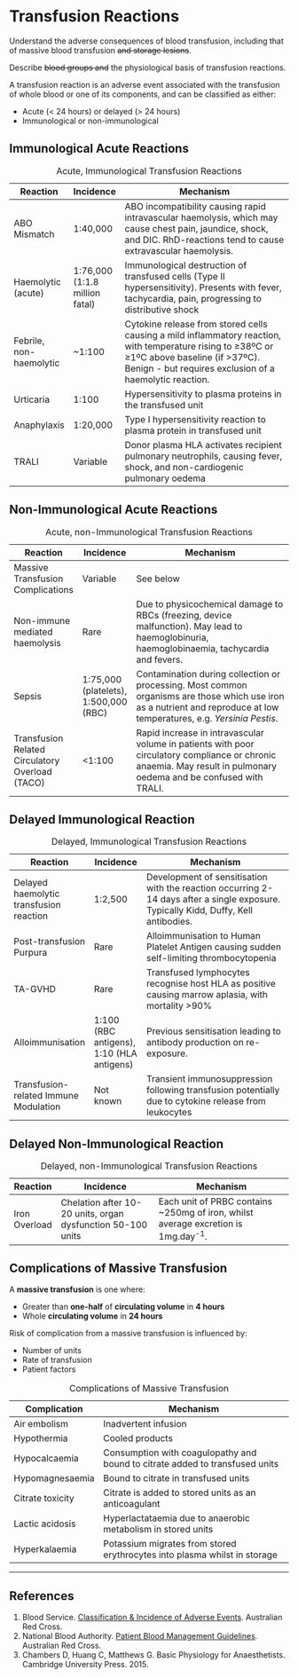 # Transfusion Reactions

:::CICM
Understand the adverse consequences of blood transfusion, including that of massive blood transfusion ~~and storage lesions~~.
:::

:::ANZCA
Describe ~~blood groups and~~ the physiological basis of transfusion reactions.
:::


A transfusion reaction is an adverse event associated with the transfusion of whole blood or one of its components, and can be classified as either:

* Acute (< 24 hours) or delayed (> 24 hours)
* Immunological or non-immunological

## Immunological Acute Reactions

: Acute, Immunological Transfusion Reactions

| Reaction                | Incidence                      | Mechanism                                                                                                                                                                                              |
|-------------------------|--------------------------------|--------------------------------------------------------------------------------------------------------------------------------------------------------------------------------------------------------|
| ABO Mismatch            | 1:40,000                       | ABO incompatibility causing rapid intravascular haemolysis, which may cause chest pain, jaundice, shock, and DIC. RhD-reactions tend to cause extravascular haemolysis.                                |
| Haemolytic (acute)      | 1:76,000 (1:1.8 million fatal) | Immunological destruction of transfused cells (Type II hypersensitivity). Presents with fever, tachycardia, pain, progressing to distributive shock                                                    |
| Febrile, non-haemolytic | ~1:100                         | Cytokine release from stored cells causing a mild inflammatory reaction, with temperature rising to ≥38ºC or ≥1ºC above baseline (if >37ºC). Benign - but requires exclusion of a haemolytic reaction. |
| Urticaria               | 1:100                          | Hypersensitivity to plasma proteins in the transfused unit                                                                                                                                             |
| Anaphylaxis             | 1:20,000                       | Type I hypersensitivity reaction to plasma protein in transfused unit                                                                                                                                  |
| TRALI                   | Variable                       | Donor plasma HLA activates recipient pulmonary neutrophils, causing fever, shock, and non-cardiogenic pulmonary oedema                                                                                 |


## Non-Immunological Acute Reactions

: Acute, non-Immunological Transfusion Reactions

| Reaction                                        | Incidence                             | Mechanism                                                                                                                                                              |
|-------------------------------------------------|---------------------------------------|------------------------------------------------------------------------------------------------------------------------------------------------------------------------|
| Massive Transfusion Complications               | Variable                              | See below                                                                                                                                                              |
| Non-immune mediated haemolysis                  | Rare                                  | Due to physicochemical damage to RBCs (freezing, device malfunction). May lead to haemoglobinuria, haemoglobinaemia, tachycardia and fevers.                           |
| Sepsis                                          | 1:75,000 (platelets), 1:500,000 (RBC) | Contamination during collection or processing. Most common organisms are those which use iron as a nutrient and reproduce at low temperatures, e.g. *Yersinia Pestis*. |
| Transfusion Related Circulatory Overload (TACO) | <1:100                                | Rapid increase in intravascular volume in patients with poor circulatory compliance or chronic anaemia. May result in pulmonary oedema and be confused with TRALI.     |


## Delayed Immunological Reaction

: Delayed, Immunological Transfusion Reactions

| Reaction                                | Incidence                                 | Mechanism                                                                                                                           |
|-----------------------------------------|-------------------------------------------|-------------------------------------------------------------------------------------------------------------------------------------|
| Delayed haemolytic transfusion reaction | 1:2,500                                   | Development of sensitisation with the reaction occurring 2-14 days after a single exposure. Typically Kidd, Duffy, Kell antibodies. |
| Post-transfusion Purpura                | Rare                                      | Alloimmunisation to Human Platelet Antigen causing sudden self-limiting thrombocytopenia                                            |
| TA-GVHD                                 | Rare                                      | Transfused lymphocytes recognise host HLA as positive causing marrow aplasia, with mortality >90%                                   |
| Alloimmunisation                        | 1:100 (RBC antigens), 1:10 (HLA antigens) | Previous sensitisation leading to  antibody production on re-exposure.                                                              |
| Transfusion-related Immune Modulation   | Not known                                 | Transient immunosuppression following transfusion potentially due to cytokine release from leukocytes                               |

## Delayed Non-Immunological Reaction

: Delayed, non-Immunological Transfusion Reactions

| Reaction      | Incidence                                                   | Mechanism                                                                           |
|---------------|-------------------------------------------------------------|-------------------------------------------------------------------------------------|
| Iron Overload | Chelation after 10-20 units, organ dysfunction 50-100 units | Each unit of PRBC contains ~250mg of iron, whilst average excretion is 1mg.day^-1^. |


## Complications of Massive Transfusion

A **massive transfusion** is one where:

* Greater than **one-half** of **circulating volume** in **4 hours**
* Whole **circulating volume** in **24 hours**

:::column-margin
Risk of complication from a massive transfusion is influenced by:

* Number of units
* Rate of transfusion
* Patient factors
:::

: Complications of Massive Transfusion

| Complication     | Mechanism                                                                    |
|------------------|------------------------------------------------------------------------------|
| Air embolism     | Inadvertent infusion                                                         |
| Hypothermia      | Cooled products                                                              |
| Hypocalcaemia    | Consumption with coagulopathy and bound to citrate added to transfused units |
| Hypomagnesaemia  | Bound to citrate in transfused units                                         |
| Citrate toxicity | Citrate is added to stored units as an anticoagulant                         |
| Lactic acidosis  | Hyperlactataemia due to anaerobic metabolism in stored units                 |
| Hyperkalaemia    | Potassium migrates from stored erythrocytes into plasma whilst in storage    |

---

## References

1. Blood Service. [Classification & Incidence of Adverse Events](http://www.transfusion.com.au/adverse_transfusion_reactions/classification_and_incidence). Australian Red Cross.
2. National Blood Authority. [Patient Blood Management Guidelines](http://www.blood.gov.au/pbm-guidelines). Australian Red Cross.
3. Chambers D, Huang C, Matthews G. Basic Physiology for Anaesthetists. Cambridge University Press. 2015.
